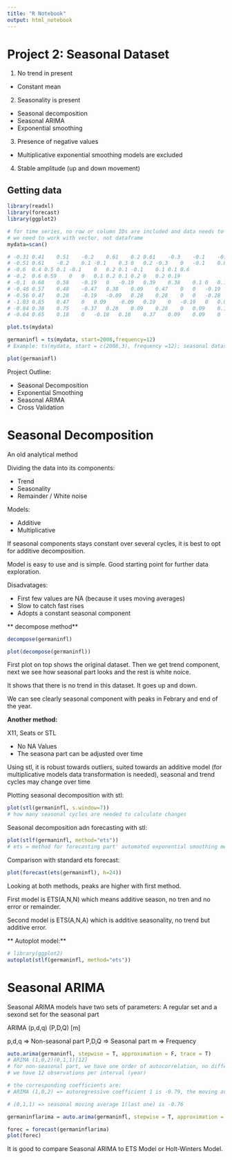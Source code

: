 ```yaml
---
title: "R Notebook"
output: html_notebook
---
```


# Project 2: Seasonal Dataset

1. No trend in present

  - Constant mean

2. Seasonality is present

  - Seasonal decomposition
  - Seasonal ARIMA
  - Exponential smoothing
  
3. Presence of negative values

  - Multiplicative exponential smoothing models are excluded
  
4. Stable amplitude (up and down movement)

## Getting data

```r
library(readxl)
library(forecast)
library(ggplot2)
```
```r
# for time series, no row or column IDs are included and data needs to be sorted from start to end e.g. from 2000 to 2008
# we need to work with vector, not dataframe
mydata=scan()

# -0.31	0.41	0.51	-0.2	0.61	0.2	0.61	-0.3	-0.1	-0.2	-0.51	0.41
# -0.51	0.61	-0.2	0.1	-0.1	0.3	0	0.2	-0.3	0	-0.1	0.81
# -0.6	0.4	0.5	0.1	-0.1	0	0.2	0.1	-0.1	0.1	0.1	0.6
# -0.2	0.6	0.59	0	0	0.1	0.2	0.1	0.2	0	0.2	0.19
# -0.1	0.68	0.58	-0.19	0	-0.19	0.39	0.38	0.1	0	0.1	0.29
# -0.48	0.57	0.48	-0.47	0.38	0.09	0.47	0	0	-0.19	0.19	0.38
# -0.56	0.47	0.28	-0.19	-0.09	0.28	0.28	0	0	-0.28	0	0
# -1.03	0.85	0.47	0	0.09	-0.09	0.19	0	-0.19	0	0.09	-0.09
# -0.84	0.38	0.75	-0.37	0.28	0.09	0.28	0	0.09	0.19	0.09	0.74
# -0.64	0.65	0.18	0	-0.18	0.18	0.37	0.09	0.09	0		
```

```r
plot.ts(mydata)
```

```r
germaninfl = ts(mydata, start=2008,frequency=12)
# Example: ts(mydata, start = c(2008,3), frequency =12); seasonal dataset needs frequency
```

```r
plot(germaninfl)

```

Project Outline:

- Seasonal Decomposition
- Exponential Smoothing
- Seasonal ARIMA
- Cross Validation

# Seasonal Decomposition

An old analytical method

Dividing the data into its components:

- Trend
- Seasonality
- Remainder / White noise

Models:

- Additive
- Multiplicative

If seasonal components stays constant over several cycles, it is best to opt for additive decomposition.

Model is easy to use and is simple. Good starting point for further data exploration.

Disadvatages:

- First few values are NA (because it uses moving averages)
- Slow to catch fast rises
- Adopts a constant seasonal component

** decompose method**

```r
decompose(germaninfl)
```

```r
plot(decompose(germaninfl))
```

First plot on top shows the original dataset. Then we get trend component, next we see how seasonal part looks and the rest is white noice.

It shows that there is no trend in this dataset. It goes up and down.

We can see clearly seasonal component with peaks in Febrary and end of the year.

**Another method:**

X11, Seats or STL

- No NA Values
- The seasona part can be adjusted over time

Using stl, it is robust towards outliers, suited towards an additive model (for multiplicative models data transformation is needed), seasonal and trend cycles may change over time

Plotting seasonal decomposition with stl:
```r
plot(stl(germaninfl, s.window=7))
# how many seasonal cycles are needed to calculate changes
```

Seasonal decomposition adn forecasting with stl:
```r
plot(stlf(germaninfl, method="ets"))
# ets = method for forecasting part' automated exponential smoothing method; alternatively arima, naive method or R.W. drift can be used
```

Comparison with standard ets forecast:
```r
plot(forecast(ets(germaninfl), h=24))
```

Looking at both methods, peaks are higher with first method.

First model is ETS(A,N,N) which means additive season, no tren and no error or remainder.

Second model is ETS(A,N,A) which is additive seasonality, no trend but additive error.

** Autoplot model:**

```r
# library(ggplot2)
autoplot(stlf(germaninfl, method="ets"))
```

# Seasonal ARIMA

Seasonal ARIMA models have two sets of parameters: A regular set and a sexond set for the seasonal part

ARIMA (p,d,q) (P,D,Q) [m]

p,d,q => Non-seasonal part
P,D,Q => Seasonal part
m => Frequency

```r
auto.arima(germaninfl, stepwise = T, approximation = F, trace = T)
# ARIMA (1,0,2)(0,1,1)[12]
# for non-seasonal part, we have one order of autocorrelation, no differencing and 2 orders of moving averages; the seasonal part test one step of differencing and one order of moving average 
# we have 12 observations per interval (year)

# the corresponding coefficients are:
# ARIMA (1,0,2) => autoregressive coefficient 1 is -0.79, the moving average 1 is 0.7786, moving average 2 is 0.2115

# (0,1,1) => seasonal moving average 1(last one) is -0.76
```

```r
germaninflarima = auto.arima(germaninfl, stepwise = T, approximation = F, trace = T)
```
```r
forec = forecast(germaninflarima)
plot(forec)
```

It is good to compare Seasonal ARIMA to ETS Model or Holt-Winters Model.


